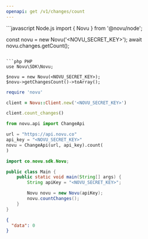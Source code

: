 ```yaml
---
openapi: get /v1/changes/count
---
```



<ApikeyWarning />

<RequestExample>
```javascript Node.js
import { Novu } from '@novu/node';

const novu = new Novu('<NOVU_SECRET_KEY>');
await novu.changes.getCount();

```

```php PHP
use Novu\SDK\Novu;

$novu = new Novu(<NOVU_SECRET_KEY>);
$novu->getChangesCount()->toArray();
```

```ruby Ruby
require 'novu'

client = Novu::Client.new('<NOVU_SECRET_KEY>')

client.count_changes()
```

```python Python
from novu.api import ChangeApi

url = "https://api.novu.co"
api_key = "<NOVU_SECRET_KEY>"
novu = ChangeApi(url, api_key).count(
)
```

```java Java
import co.novu.sdk.Novu;

public class Main {
    public static void main(String[] args) {
        String apiKey = "<NOVU_SECRET_KEY>";

        Novu novu = new Novu(apiKey);
        novu.countChanges();
    }
}
```

</RequestExample>

<ResponseExample>

```json Response
{
  "data": 0
}
```

</ResponseExample>
